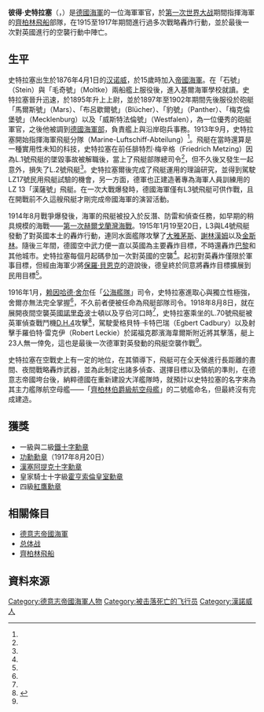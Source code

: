 {{Infobox military person
|name=彼得·史特拉塞<br />Peter Strasser
|birth_date= 1876年4月1日
|death_date= {{death date and age|1918|8|5|1876|4|1|df=y}}
|image=PeterStrasser.jpg
|caption=1917年的彼得·史特拉塞
|nickname=
|birth_place= [[普魯士王國|普魯士王國]][[汉诺威|汉诺威]]
|death_place=  [[英国|英国]][[诺福克郡|诺福克郡]][[滨海韦尔斯|滨海韦尔斯]]附近
|allegiance= {{flag|German Empire}}
|branch= {{navy|German Empire|name=德意志帝國海軍}}
|serviceyears= 1891-1918
|rank=海軍中校
|unit=飛艇部隊司令<br />（Führer der Luftschiffe，F.d.L.）
|commands=海軍飛艇分隊<br />（Marine-Luftschiff-Abteilung）
|battles=[[第一次世界大战|第一次世界大战]] 
|awards=[[功勋勋章_(普鲁士)|功勳勳章]]<br>一級[[鐵十字勳章|鐵十字勳章]]
|relations=
|laterwork=
}}

'''彼得·史特拉塞'''（{{lang-de|'''Peter Strasser'''}}，{{bd|1876年|4月1日|1918年|8月5日|catIdx=Strasser,Peter}}）是[[德意志帝國海軍|德國海軍]]的一位海軍軍官，於[[第一次世界大战|第一次世界大战]]期間指揮海軍的[[齊柏林飛船|齊柏林飛船]]部隊，在1915至1917年期間進行過多次戰略轟炸行動，並於最後一次對英國進行的空襲行動中陣亡。

==生平==
史特拉塞出生於1876年4月1日的[[汉诺威|汉诺威]]，於15歲時加入[[德意志帝國海軍|帝國海軍]]。在「石號」（Stein）與「毛奇號」（Moltke）兩船艦上服役後，進入基爾海軍學校就讀。史特拉塞晉升迅速，於1895年升上上尉，並於1897年至1902年期間先後服役於砲艇「馬爾斯號」（Mars）、「布呂歇爾號」（Blücher）、「豹號」（Panther）、「梅克倫堡號」（Mecklenburg）以及「威斯特法倫號」（Westfalen），為一位優秀的砲艇軍官，之後他被調到[[德意志帝國海軍部|德國海軍部]]，負責艦上與沿岸砲兵事務。1913年9月，史特拉塞開始指揮海軍飛艇分隊（Marine-Luftschiff-Abteilung）{{r|Urban}}<ref name=Castle/>。飛艇在當時還算是一種實用性未知的科技，史特拉塞在前任腓特烈·梅辛格（Friedrich Metzing）因為L.1號飛艇的墜毀事故被解職後，當上了飛艇部隊總司令<ref name=Castle/>，但不久後又發生一起意外，損失了L.2號飛艇<ref name=Lehmann5/>。史特拉塞爾後完成了飛艇運用的理論研究，並得到駕駛LZ17號民用飛艇試驗的機會，另一方面，德軍也正建造著專為海軍人員訓練用的LZ 13「漢薩號」飛艇。在一次大戰爆發時，德國海軍僅有L3號飛艇可供作戰，且在開戰前不久這艘飛艇才剛完成帝國海軍的演習活動。

1914年8月戰爭爆發後，海軍的飛艇被投入於反潛、防雷和偵查任務，如早期的稍具規模的海戰——[[第一次赫爾戈蘭灣海戰|第一次赫爾戈蘭灣海戰]]。1915年1月19至20日，L3與L4號飛艇發動了對英國本土的轟炸行動，連同水面艦隊攻擊了[[大雅茅斯|大雅茅斯]]、[[謝林漢姆|謝林漢姆]]以及[[金斯林|金斯林]]。隨後三年間，德國空中武力便一直以英國為主要轟炸目標，不時還轟炸[[巴黎|巴黎]]和其他城市。史特拉塞每個月起碼參加一次對英國的空襲<ref name=Lehmann5/>。起初對英轟炸僅限於軍事目標，但經由海軍少將[[保羅·貝恩克|保羅·貝恩克]]的遊說後，德皇終於同意將轟炸目標擴展到民用目標<ref name=Castle/>。

1916年1月，[[赖因哈德·舍尔|赖因哈德·舍尔]]任「[[公海艦隊|公海艦隊]]」司令，史特拉塞進取心與獨立性極強，舍爾亦無法完全掌握<ref name=Castle/>，不久前者便被任命為飛艇部隊司令。1918年8月8日，就在展開夜間空襲英國[[諾里奇|諾里奇]]波士頓以及亨伯河口時<ref name=Lehmann5/>，史特拉塞乘坐的L.70號飛艇被英軍偵查戰鬥機[[D.H.4|D.H.4]]攻擊<ref name=l>{{cite book|last=Lawson|first=Eric|title=The first air campaign, August 1914-November 1918|year=1996|publisher=Da Capo Press|location=Cambridge, MA|isbn=0-306-81213-4|pages=79–80|url=http://books.google.com/books?id=9PGHckhHiX0C&lpg=PA213&dq=Zeppelin%20reconnaissance%20raids%20missions&pg=PA79#v=onepage&q&f=false|author2=Lawson, Jane}}</ref>，駕駛愛格貝特·卡特巴瑞（Egbert Cadbury）以及射擊手羅伯特·雷克伊（Robert Leckie）於諾福克郡濱海韋爾斯附近將其擊落，艇上23人無一倖免，這也是最後一次德軍對英發動的飛艇空襲作戰<ref name=l/>。

史特拉塞在空戰史上有一定的地位，在其領導下，飛艇可在全天候進行長距離的晝間、夜間戰略轟炸武器，並為此制定出諸多偵查、選擇目標以及領航的準則，在德意志帝國垮台後，納粹德國在重新建設大洋艦隊時，就預計以史特拉塞的名字來為其主力艦隊航空母艦——「[[齊柏林伯爵級航空母艦|齊柏林伯爵級航空母艦]]」的二號艦命名，但最終沒有完成建造。
==獲獎==
* 一級與二級[[鐵十字勳章|鐵十字勳章]]
* [[功勋勋章_(普鲁士)|功勳勳章]]（1917年8月20日）
* [[漢塞阿提克十字勳章|漢塞阿提克十字勳章]]
* 皇家騎士十字級[[霍亨索倫皇室勳章|霍亨索倫皇室勳章]]
* 四級[[紅鷹勳章|紅鷹勳章]]

==相關條目==
*[[德意志帝國海軍|德意志帝國海軍]]
*[[总体战|总体战]]
*[[齊柏林飛船|齊柏林飛船]]

==資料來源==
{{Reflist|
<ref name=Castle>{{en}}{{cite book|last=Castle|first=Ian|title=London 1914-17 : the Zeppelin menace|year=2008|publisher=Osprey|location=Oxford|isbn=1-84603-245-8|pages=11–12|url=http://books.google.com/books?id=JySSFSaXOcQC&lpg=PA12&dq=luftschiff%20Metzing&pg=PA12#v=onepage&q&f=false|edition=1. publ. in Great Britain}}</ref>
<ref name=Lehmann5>{{en}}Ernst A. Lehmann; Mingos, Howard. 1927. {{lang|en|''The Zeppelins. The Development of the Airship, with the Story of the Zepplins Air Raids in the World War.''}} [http://www.hydrogencommerce.com/zepplins/zeppelin5.htm Chapter V (online)]  {{webarchive|url=https://web.archive.org/web/20110507213619/http://hydrogencommerce.com/zepplins/zeppelin5.htm |date=2011-05-07 }} Published by I. H. SEARS & COMPANY, Inc. New York</cite>{{en}}[http://www.hydrogencommerce.com/zepplins/zepplins.htm#The%20Zeppelins All online chapters - I to VII] {{webarchive|url=https://web.archive.org/web/20120213172227/http://www.hydrogencommerce.com/zepplins/zepplins.htm |date=2012-02-13 }})</ref>
<ref name=Urban>{{de}}{{cite book|last=Urban|first=Heinz|title=Zeppeline der kaiserlichen Marine, 1914-1918|year=2008|publisher=Masuren|location=Meersburg|isbn=3-00-022731-8|edition=Dt. Orig.-Ausg., 1. Aufl.|page=560}}</ref>
}}
{{Authority control}}
{{DEFAULTSORT:Strasser, Peter}}

[[Category:德意志帝國海軍人物|Category:德意志帝國海軍人物]]
[[Category:被击落死亡的飞行员|Category:被击落死亡的飞行员]]
[[Category:漢諾威人|Category:漢諾威人]]